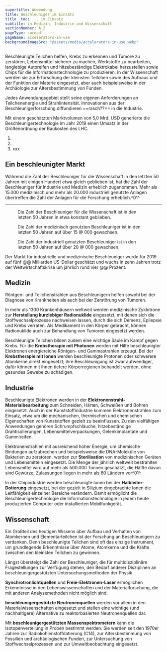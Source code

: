 ```yaml
---
supertitle: Anwendung
title: Beschleuniger im Einsatz
title__toc: ... im Einsatz
subtitle: in Medizin, Industrie und Wissenschaft
sectionNumber: A.2
pageType: spread
pageName: accelerators-in-use
backgroundImageSrc: "@assets/media/accelerators-in-use.webp"
---
```


<div class="spread--left spread-area--intro">

Beschleunigte Teilchen helfen, Krebs zu erkennen und Tumore zu zerstören, Lebensmittel sicherer zu machen, Werkstoffe zu bearbeiten, langlebige Autoreifen und hitzebeständige Elektrokabel herzustellen sowie Chips für die Informationstechnologie zu produzieren. In der Wissenschaft werden sie zur Erforschung der kleinsten Teilchen sowie des Aufbaus und der Funktion der Materie eingesetzt, aber auch beispielsweise in der Archäologie zur Altersbestimmung von Funden.

Jedes Anwendungsgebiet stellt seine eigenen Anforderungen an Teilchenenergie und Strahlintensität. Innovationen aus der Beschleunigerforschung diffundieren ==rasch??== in die Industrie.

Mit einem geschätzten Marktvolumen von 5,0 Mrd. USD generierte die Beschleunigertechnologie im Jahr 2019 einen Umsatz in der Größenordnung der Baukosten des LHC.

</div>

<div class="spread--left spread-area--references">

1. <BibRef citeKey="doyle_mcdaniel_etal__2019__future"/>
2. <BibRef citeKey="eucard2__2017__applications" />
3. xxx

</div>

<div class="spread--left spread-area--c-3">

## Ein beschleunigter Markt

Während die Zahl der Beschleuniger für die Wissenschaft in den letzten 50 Jahren mit einigen Hundert etwa gleich geblieben ist, hat die Zahl der Beschleuniger für Industrie und Medizin erheblich zugenommen. Mehr als 15.000 medizinisch und mehr als 20.000 industriell genutzte Anlagen übertreffen die Zahl der Anlagen für die Forschung erheblich.^01^

---

<figure>

<progress-chart dimension="accelerators_in_use__science" />

<caption>

Die Zahl der Beschleuniger für die Wissenschaft ist in den letzten 50 Jahren in etwa konstant geblieben.

</caption>

</figure>

<figure>

<progress-chart dimension="accelerators_in_use__medicine" />

<caption>

Die Zahl der medizinisch genutzten Beschleuniger ist in den letzten 50 Jahren auf über 15 @ 000 gewachsen.

</caption>

</figure>

<figure>

<progress-chart dimension="accelerators_in_use__industry" />

<caption>

Die Zahl der industriell genutzten Beschleuniger ist in den letzten 50 Jahren auf über 20 @ 000 gewachsen.

</caption>

</figure>

Der Markt für industrielle und medizinische Beschleuniger wurde für 2019 auf fünf @@ Milliarden US-Dollar geschätzt und wuchs in zehn Jahren trotz der Weltwirtschaftskrise um jährlich rund vier @@ Prozent.

</div>

<div class="spread--right spread-area--c-1">

## Medizin

Röntgen- und Teilchenstrahlen aus Beschleunigern helfen sowohl bei der Diagnose von Krankheiten als auch bei der Zerstörung von Tumoren.

In mehr als 1300 Krankenhäusern weltweit werden medizinische Zyklotrone zur **Herstellung kurzlebiger Radionuklide** eingesetzt, mit denen sich die Stoffwechselprozesse nachweisen lassen, durch die sich Demenz, Epilepsie und Krebs verraten. Als Medikament in den Körper gebracht, können Radionuklide auch zur Behandlung von Tumoren eingesetzt werden.

Beschleunigte Teilchen bilden zudem eine wichtige Säule im Kampf gegen Krebs. Für die **Krebstherapie mit Photonen** werden mit Hilfe beschleunigter Elektronen energiereiche Röntgen- und Gammastrahlen erzeugt. Bei der **Krebstherapie mit Ionen** werden beschleunigte Protonen oder schwerere Atomkerne direkt eingesetzt; ihre Beschleunigung ist zwar aufwendiger, dafür können mit ihnen tiefere Körperregionen behandelt werden, ohne gesundes Gewebe zu schädigen.

</div>

<div class="spread--right spread-area--c-2">

## Industrie

Beschleunigte Elektronen werden in der **Elektronenstrahl-Materialbearbeitung** zum Schneiden, Härten, Schweißen und Bohren eingesetzt. Auch in der Kunststoffindustrie kommen Elektronenstrahlen zum Einsatz, etwa um die mechanischen, thermischen und chemischen Eigenschaften von Kunststoffen gezielt zu beeinflussen. Zu den vielfältigen Anwendungen gehören Schrumpfschläuche, hitzebeständige Drahtisolierungen, Lebensmittelverpackungen, Gelenkimplantate und Gummireifen.

Elektronenstrahlen mit ausreichend hoher Energie, um chemische Bindungen aufzubrechen und beispielsweise die DNA-Moleküle von Bakterien zu zerstören, werden zur **Sterilisation** von medizinischen Geräten und Lebensmitteln eingesetzt. Die Menge der jährlich weltweit bestrahlten Lebensmittel wird auf mehr als 500.000 Tonnen geschätzt, die Hälfte davon sind Gewürze; Zulassungen liegen in mehr als 60 Ländern vor^01^.

In der Chipindustrie werden beschleunigte Ionen bei der **Halbleiter-Dotierung** eingesetzt, bei der gezielt in Silizium eingebrachte Ionen die Leitfähigkeit einzelner Bereiche verändern. Damit ermöglicht die Beschleunigertechnologie die Informationstechnologie in jedem heute produzierten Computer oder installierten Mobilfunkgerät.

</div>

<div class="spread--right spread-area--c-3 ">

## Wissenschaft

Ein Großteil des heutigen Wissens über Aufbau und Verhalten von Atomkernen und Elementarteilchen ist der Forschung an Beschleunigern zu verdanken. Denn beschleunigte Teilchen sind oft das einzige Instrument, um grundlegende Erkenntnisse über Atome, Atomkerne und die Kräfte zwischen den kleinsten Teilchen zu gewinnen.

Längst übersteigt die Zahl der Beschleuniger, die für multidisziplinäre Fragestellungen zur Verfügung stehen, den Bedarf anderer Disziplinen an beschleunigergestützten Untersuchungsmethoden der Physik.

**Synchrotronlichtquellen** und **Freie-Elektronen-Laser** ermöglichen Erkenntnisse in den Lebenswissenschaften und der Materialforschung, die mit anderen Analysemethoden nicht möglich sind.

**beschleunigergestützte Neutronenquellen** werden vor allem in den Materialwissenschaften eingesetzt und stellen eine wichtige (und nachhaltigere) Alternative zu reaktorbasierten Neutronenquellen dar.

Mit **beschleunigergestützten Massenspektrometern** kann die Isotopenverteilung in Proben bestimmt werden. Sie werden seit den 1970er Jahren zur Radiokohlenstoffdatierung (C14), zur Altersbestimmung von Fossilien und archäologischen Funden, zur Untersuchung von Stoffwechselprozessen und zur Umweltbeobachtung eingesetzt.

</div>

<div class="spread--right spread--table">

<accelerators-in-use-table />

</div>